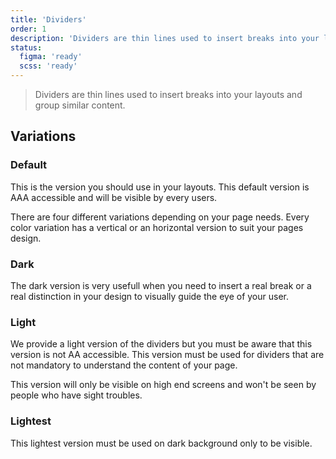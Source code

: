 ```yaml
---
title: 'Dividers'
order: 1
description: 'Dividers are thin lines used to insert breaks into your layouts and group similar content.'
status:
  figma: 'ready'
  scss: 'ready'
---
```


> Dividers are thin lines used to insert breaks into your layouts and group similar content.

## Variations

### Default

This is the version you should use in your layouts. This default version is AAA accessible and will be visible by every users.

There are four different variations depending on your page needs. Every color variation has a vertical or an horizontal version to suit your pages design.

<Preview path="default" nude />

### Dark

The dark version is very usefull when you need to insert a real break or a real distinction in your design to visually guide the eye of your user.

<Preview path="divider-dark" nude />

### Light

We provide a light version of the dividers but you must be aware that this version is not AA accessible. This version must be used for dividers that are not mandatory to understand the content of your page.

<Preview path="divider-light" nude />

<Highlight theme="warning" title="Be aware">

This version will only be visible on high end screens and won't be seen by people who have sight troubles.

</Highlight>

### Lightest

This lightest version must be used on dark background only to be visible.

<Preview path="divider-lightest" nude />
